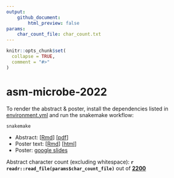 ```yaml
---
output: 
    github_document:
        html_preview: false
params:
    char_count_file: char_count.txt
---
```


<!-- README.md is generated from README.Rmd. Please edit that file -->

```r
knitr::opts_chunk$set(
  collapse = TRUE,
  comment = "#>"
)
```

# asm-microbe-2022

<!-- badges: start -->
<!-- badges: end -->


To render the abstract & poster, install the dependencies listed in [environment.yml](environment.yml) and run the snakemake workflow:
```bash
snakemake
```

- Abstract: [[Rmd](abstract.Rmd)] [[pdf](https://sovacool.dev/asm-microbe-2020/abstract.pdf)]
- Poster text: [[Rmd](poster.Rmd)] [[html](https://sovacool.dev/asm-microbe-2020/poster.html)]
- Poster: [google slides](https://docs.google.com/presentation/d/15YYwOqDP8gjhGizGFcxNq-QKh8zklvFXJ2DG6A8WIBQ/)

Abstract character count (excluding whitespace): 
**`r readr::read_file(params$char_count_file)`** 
out of [**2200**](https://asm.org/Events/ASM-Microbe/Abstracts)
